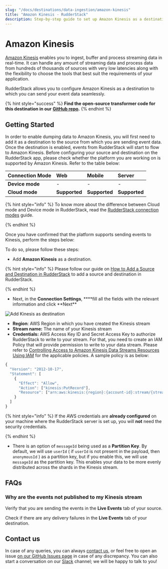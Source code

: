 ```yaml
---
slug: "/docs/destinations/data-ingestion/amazon-kinesis"
title: "Amazon Kinesis - RudderStack"
description: Step-by-step guide to set up Amazon Kinesis as a destination in RudderStack.
---
```


# Amazon Kinesis

[Amazon Kinesis](https://aws.amazon.com/kinesis/) enables you to ingest, buffer and process streaming data in real-time. It can handle any amount of streaming data and process data from hundreds of thousands of sources with very low latencies along with the flexibility to choose the tools that best suit the requirements of your application.

RudderStack allows you to configure Amazon Kinesis as a destination to which you can send your event data seamlessly.

{% hint style="success" %}
**Find the open-source transformer code for this destination in our**
[**GitHub
repo**](https://github.com/rudderlabs/rudder-transformer/tree/master/v0/destinations/kinesis)**.**
{% endhint %}

## **Getting Started**

In order to enable dumping data to Amazon Kinesis, you will first need to add it as a destination to the source from which you are sending event data. Once the destination is enabled, events from RudderStack will start to flow to Amazon Kinesis. Before configuring your source and destination on the RudderStack app, please check whether the platform you are working on is supported by Amazon Kinesis. Refer to the table below:

| **Connection Mode** | **Web**       | **Mobile**    | **Server**    |
| :------------------ | :------------ | :------------ | :------------ |
| **Device mode**     | -             | -             | -             |
| **Cloud mode**      | **Supported** | **Supported** | **Supported** |

{% hint style="info" %}
To know more about the difference between Cloud mode and Device mode in RudderStack, read the [RudderStack connection modes](https://docs.rudderstack.com/get-started/rudderstack-connection-modes) guide.

{% endhint %}

Once you have confirmed that the platform supports sending events to Kinesis, perform the steps below:

To do so, please follow these steps:

- Add **Amazon Kinesis** as a destination.

{% hint style="info" %}
Please follow our guide on [How to Add a Source and Destination in RudderStack](https://docs.rudderstack.com/how-to-guides/adding-source-and-destination-rudderstack) to add a source and destination in RudderStack.

{% endhint %}

- Next, in the **Connection Settings**, \***\*fill all the fields with the relevant information and click **Next\*\*

![Add Kinesis as destination](../../.gitbook/assets/image%20%287%29.png)

- **Region**: AWS Region in which you have created the Kinesis stream
- **Stream name:** The name of your Kinesis stream
- **Credentials:** AWS Access Key ID and Secret Access Key to authorize RudderStack to write to your stream. For that, you need to create an IAM Policy that will provide permission to write to your data stream. Please refer to [Controlling Access to Amazon Kinesis Data Streams Resources Using IAM](https://docs.aws.amazon.com/streams/latest/dev/controlling-access.html) for the applicable policies. A sample policy is as below:

```javascript
{
  "Version": "2012-10-17",
  "Statement": [
    {
      "Effect": "Allow",
      "Action": ["kinesis:PutRecord"],
      "Resource": ["arn:aws:kinesis:{region}:{account-id}:stream/{stream-name}"]
    }
  ]
}
```

{% hint style="info" %}
If the AWS credentials are **already configured** on your machine where the RudderStack server is set up, you will **not** need the security credentials.

{% endhint %}

- There is an option of `messageId` being used as a **Partition Key**. By default, we will use `userId` \( if `userId` is not present in the payload, then `anonymousId` \) as a partition key, but if you enable this, we will use `messageId` as the partition key. This enables your data to be more evenly distributed across the shards in the Kinesis stream.

## FAQs

### Why are the events not published to my Kinesis stream

Verify that you are sending the events in the **Live Events** tab of your source.

Check if there are any delivery failures in the **Live Events** tab of your destination.

## Contact us

In case of any queries, you can always [contact us](mailto:%20docs@rudderstack.com), or feel free to open an issue [on our GitHub Issues page](https://github.com/rudderlabs/rudder-sdk-android/issues) in case of any discrepancy. You can also start a conversation on our [Slack](https://resources.rudderstack.com/join-rudderstack-slack) channel; we will be happy to talk to you!
